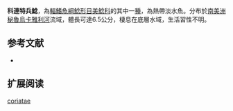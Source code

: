 {{Speciesbox
| name = 科連特兵鯰
| image =  
| image_width = 250px
| image_caption = 
| status = NE
| status_system = IUCN3.1
| genus = Corydoras
| species = coriatae
| authority = [[Burgess|Burgess]], 1997
| synonyms =  
}}

'''科連特兵鯰'''，為[[輻鰭魚綱|輻鰭魚綱]][[鯰形目|鯰形目]][[美鯰科|美鯰科]]的其中一[[種|種]]，為熱帶淡水魚。分布於[[南美洲|南美洲]][[秘魯|秘魯]][[烏卡雅利河|烏卡雅利河]]流域，體長可達6.5公分，棲息在底層水域，生活習性不明。

==参考文献==
*{{FishBase_species|genus=Corydoras|species=coriatae|year=2014|month=11}}

== 扩展阅读 ==
{{refbegin}}
{{wikispecies-inline|Corydoras coriatae|科連特兵鯰}}
{{refend}}
{{Taxonbar|from=Q6429850}}

[[Category:兵鯰屬|coriatae]]